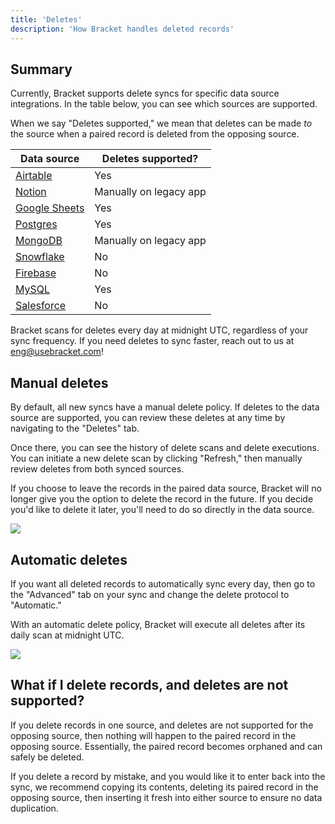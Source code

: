 ```yaml
---
title: 'Deletes'
description: 'How Bracket handles deleted records'
---
```


## Summary

Currently, Bracket supports delete syncs for specific data source integrations. In the table below, you can see which sources are supported.

<Note>When we say "Deletes supported," we mean that deletes can be made _to_ the source when a paired record is deleted from the opposing source.</Note>


| Data source                                  | Deletes supported?                                                                                                                  |
| --------------------------------      | --------------------------------------------------------------------------------------------------------------------------------- |
| [Airtable](/connecting/airtable_connecting)      | Yes                                                                                              |
| [Notion](/connecting/notion_connecting)          | Manually on legacy app                                                                   |
| [Google Sheets](/connecting/gsheets_connecting)  | Yes                                                                     |
| [Postgres](/connecting/postgres_connecting)      | Yes                                                                                                             |
| [MongoDB](/database/mongodb_connecting)          | Manually on legacy app      |
| [Snowflake](/database/snowflake_connecting)      | No                                                            |
| [Firebase](/database/firebase_connecting)      | No                                                            |
| [MySQL](/database/mysql_connecting)      | Yes                                                            |
| [Salesforce](/database/salesforce_connecting)      | No                                                            |

<Info>Bracket scans for deletes every day at midnight UTC, regardless of your sync frequency. If you need deletes to sync faster, reach out to us at eng@usebracket.com!</Info>

## Manual deletes

By default, all new syncs have a manual delete policy. If deletes to the data source are supported, you can review these deletes at any time by navigating to the "Deletes" tab.

Once there, you can see the history of delete scans and delete executions. You can initiate a new delete scan by clicking "Refresh," then manually review deletes from both synced sources. 

If you choose to leave the records in the paired data source, Bracket will no longer give you the option to delete the record in the future. If you decide you'd like to delete it later, you'll need to do so directly in the data source.

<Example>
  <img class="rounded-md w-full" src="/img/postgres_airtable_manual_deletes.gif" />
</Example>

## Automatic deletes

If you want all deleted records to automatically sync every day, then go to the "Advanced" tab on your sync and change the delete protocol to "Automatic." 

With an automatic delete policy, Bracket will execute all deletes after its daily scan at midnight UTC. 

<Example>
  <img class="rounded-md w-full" src="/img/change_delete_policy.gif" />
</Example>

## What if I delete records, and deletes are not supported?

If you delete records in one source, and deletes are not supported for the opposing source, then nothing will happen to the paired record in the opposing source. Essentially, the paired record becomes orphaned and can safely be deleted. 

<Tip>If you delete a record by mistake, and you would like it to enter back into the sync, we recommend copying its contents, deleting its paired record in the opposing source, then inserting it fresh into either source to ensure no data duplication.</Tip>
